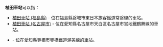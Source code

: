 '''植田車站'''可以指：
* [[植田車站_(福島縣)|植田車站 (福島縣)]] - 位在福島縣磐城市東日本旅客鐵道常磐線的車站。
* [[植田車站_(名古屋市)|植田車站 (名古屋市)]] - 位在愛知縣名古屋市天白區名古屋市営地鐵鶴舞線的車站。
* {{lj|植田車站 (豐橋市)|植田駅 (愛知県豊橋市)}} - 位在愛知縣豐橋市豐橋鐵道渥美線的車站。

{{disambig|Cat=四字車站名消歧義}}